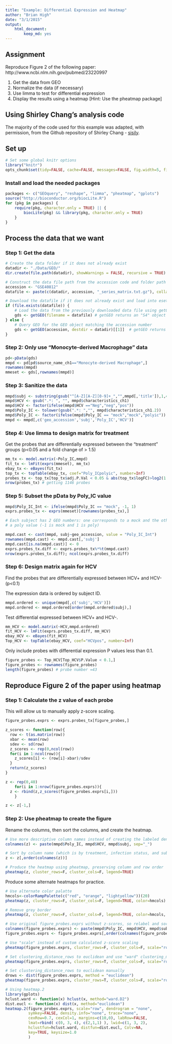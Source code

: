 ```yaml
---
title: "Example: Differential Expression and Heatmap"
author: "Brian High"
date: "3/1/2015"
output: 
    html_document:
        keep_md: yes
---
```


## Assignment

Reproduce Figure 2 of the following paper: 
http://www.ncbi.nlm.nih.gov/pubmed/23220997

1. Get the data from GEO
2. Normalize the data (if necessary)
3. Use limma to test for differential expression
4. Display the results using a heatmap [Hint: Use the pheatmap package]

## Using Shirley Chang's analysis code

The majority of the code used for this example was adapted, with permission, 
from the Github repository of Shirley Chang - 
[sisily](https://github.com/sisily/HW2-sisily).

## Set up

```r
# Set some global knitr options
library("knitr")
opts_chunk$set(tidy=FALSE, cache=FALSE, messages=FALSE, fig.width=5, fig.height=7)
```

### Install and load the needed packages

```r
packages <- c("GEOquery", "reshape", "limma", "pheatmap", "gplots")
source("http://bioconductor.org/biocLite.R")
for (pkg in packages) { 
    require(pkg, character.only = TRUE) || { 
        biocLite(pkg) && library(pkg, character.only = TRUE)
    }
}
```

## Process the data that we want

### Step 1: Get the data

```r
# Create the data folder if it does not already exist
datadir <- "./Data/GEO/"
dir.create(file.path(datadir), showWarnings = FALSE, recursive = TRUE)

# Construct the data file path from the accession code and folder path
accession <- "GSE40812"
datafile <- paste(c(datadir, accession, "_series_matrix.txt.gz"), collapse = "")

# Download the datafile if it does not already exist and load into eset
if (file.exists(datafile)) {
    # Load the data from the previously downloaded data file using getGEO
    gds <- getGEO(filename = datafile) # getGEO returns an "S4" object
} else {
    # Query GEO for the GEO object matching the accession number
    gds <- getGEO(accession, destdir = datadir)[[1]]  # getGEO returns a "list"
}
```

### Step 2: Only use "Monocyte-derived Macrophage" data

```r
pd<-pData(gds)
mmpd <- pd[pd$source_name_ch1=="Monocyte-derived Macrophage",]
rownames(mmpd)
mmeset <- gds[,rownames(mmpd)]
```

### Step 3: Sanitize the data

```r
mmpd$subj <- substring(gsub("^[A-Z][A-Z][0-9]+_","",mmpd[,'title']),1,4)
mmpd$HCV <- gsub(".*: ", "", mmpd$characteristics_ch1)
mmpd$HCV <- factor(ifelse(mmpd$HCV =="Neg","neg","pos"))
mmpd$Poly_IC <- tolower(gsub(".*: ","", mmpd$characteristics_ch1.2))
mmpd$Poly_IC <- factor(ifelse(mmpd$Poly_IC == "mock","mock","polyic"))
mmpd <- mmpd[,c('geo_accession','subj','Poly_IC','HCV')]
```

### Step 4: Use limma to design matrix for treatment

Get the probes that are differentially expressed between the "treatment" 
groups (p<0.05 and a fold change of > 1.5)

```r
mm_tx <- model.matrix(~Poly_IC,mmpd)
fit_tx <- lmFit(exprs(mmeset), mm_tx)
ebay_tx <- eBayes(fit_tx)
top_tx <- topTable(ebay_tx, coef="Poly_ICpolyic", number=Inf)
probes_tx <- top_tx[top_tx$adj.P.Val < 0.05 & abs(top_tx$logFC)>log2(1.5), ]
nrow(probes_tx) # getting 1146 probes
```

### Step 5: Subset the pData by Poly_IC value


```r
mmpd$Poly_IC_Int <- ifelse(mmpd$Poly_IC == "mock", -1, 1) 
exprs.probes_tx <- exprs(mmeset)[rownames(probes_tx),]

# Each subject has 2 GEO numbers: one corresponds to a mock and the other 
# a poly value (-1 is mock and 1 is poly)

mmpd.cast <- cast(mmpd, subj~geo_accession, value = "Poly_IC_Int")
rownames(mmpd.cast) <- mmpd.cast[,'subj']
mmpd.cast[is.na(mmpd.cast)] <- 0
exprs.probes_tx.diff <- exprs.probes_tx%*%t(mmpd.cast)
nrow(exprs.probes_tx.diff); ncol(exprs.probes_tx.diff)
```

### Step 6: Design matrix again for HCV 

Find the probes that are differentially expressed between HCV+ and HCV- (p<0.1)

The expression data is ordered by subject ID.

```r
mmpd.ordered <- unique(mmpd[,c('subj','HCV')])
mmpd.ordered <- mmpd.ordered[order(mmpd.ordered$subj),] 
```

Test differential expressed between HCV+ and HCV-.

```r
mm_HCV <- model.matrix(~HCV,mmpd.ordered)
fit_HCV <- lmFit(exprs.probes_tx.diff, mm_HCV)
ebay_HCV <- eBayes(fit_HCV)
Top_HCV <- topTable(ebay_HCV, coef="HCVpos", number=Inf)
```

Only include probes with differential expression P values less than 0.1.

```r
figure_probes <- Top_HCV[Top_HCV$P.Value < 0.1,]
figure_probes <- rownames(figure_probes)
length(figure_probes) # probe number =43
```

## Reproduce Figure 2 of the paper using heatmap

### Step 1: Calculate the z value of each probe

This will allow us to manually apply z-score scaling.

```r
figure_probes.exprs <- exprs.probes_tx[figure_probes,]

z_scores <- function(row){
  row <- t(as.matrix(row))
  xbar <- mean(row)
  sdev <- sd(row)
  z_scores <- rep(0,ncol(row))
  for(i in 1:ncol(row)){
    z_scores[i] <- (row[i]-xbar)/sdev
  }
  return(z_scores)
}

z <- rep(0,40) 
    for(i in 1:nrow(figure_probes.exprs)){
  z <- rbind(z,z_scores(figure_probes.exprs[i,]))
    }

z <- z[-1,]
```

### Step 2: Use pheatmap to create the figure 

Rename the columns, then sort the columns, and create the heatmap.

```r
# Use more descriptive column names instead of creating the labeled dendrogram
colnames(z) <- paste(mmpd$Poly_IC, mmpd$HCV, mmpd$subj, sep="_")

# Sort by column name (which is by treatment, infection status, and subject)
z <- z[,order(colnames(z))]

# Produce the heatmap using pheatmap, preserving column and row order
pheatmap(z, cluster_rows=F, cluster_cols=F, legend=TRUE)
```

Produce some alternate heatmaps for practice.

```r
# Use alternate color palatte
hmcols<-colorRampPalette(c("red", "orange", "lightyellow"))(20)
pheatmap(z, cluster_rows=F, cluster_cols=F, legend=TRUE, color=hmcols)

# Remove grey border
pheatmap(z, cluster_rows=F, cluster_cols=F, legend=TRUE, color=hmcols, border_color=NA)

# Use original figure_probes.exprs without z-scores, so relabel and sort
colnames(figure_probes.exprs) <- paste(mmpd$Poly_IC, mmpd$HCV, mmpd$subj, sep="_")
figure_probes.exprs <- figure_probes.exprs[,order(colnames(figure_probes.exprs))]

# Use "scale" instead of custom calculated z-score scaling
pheatmap(figure_probes.exprs, cluster_rows=F, cluster_cols=F, scale="row", legend=TRUE, color=hmcols, show_rownames=FALSE, border_color=NA)

# Set clustering_distance_rows to euclidean and use "ward" clustering_method
pheatmap(figure_probes.exprs, cluster_rows=T, cluster_cols=F, scale="row", legend=TRUE, color=hmcols, clustering_method="ward", show_rownames=FALSE, treeheight_row=0, clustering_distance_rows="euclidean", border_color=NA)

# Set clustering_distance_rows to euclidean manually
drows <- dist(figure_probes.exprs, method = "euclidean")
pheatmap(figure_probes.exprs, cluster_rows=T, cluster_cols=F, scale="row", legend=TRUE, color=hmcols, clustering_method="ward", show_rownames=FALSE, treeheight_row=0, clustering_distance_rows=drows, border_color=NA)

# Using heatmap.2
library(gplots)
hclust.ward <- function(x) hclust(x, method="ward.D2")
dist.eucl <- function(x) dist(x, method="euclidean")
heatmap.2(figure_probes.exprs, scale="row", dendrogram = "none",  
          symkey=FALSE, density.info="none", trace="none", 
          cexRow=0.7, cexCol=1, margins=c(10,0), labRow=FALSE, 
          lmat=rbind( c(0, 3, 4), c(2,1,1) ), lwid=c(1, 3, 2), 
          hclustfun=hclust.ward, distfun=dist.eucl, Colv=NA, 
          key=TRUE, keysize=1.0
          )
```

